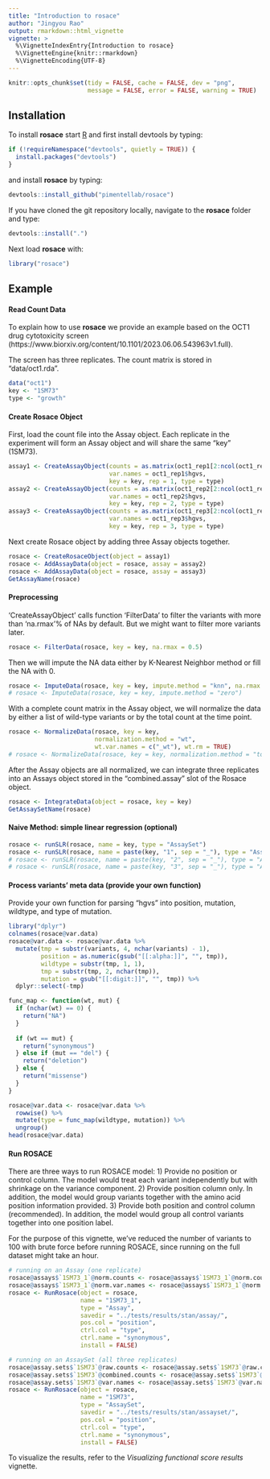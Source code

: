 ```yaml
---
title: "Introduction to rosace"
author: "Jingyou Rao"
output: rmarkdown::html_vignette
vignette: >
  %\VignetteIndexEntry{Introduction to rosace}
  %\VignetteEngine{knitr::rmarkdown}
  %\VignetteEncoding{UTF-8}
---
```


```r
knitr::opts_chunk$set(tidy = FALSE, cache = FALSE, dev = "png",
                      message = FALSE, error = FALSE, warning = TRUE)
```	

## Installation

To install __rosace__ start [R](https://www.r-project.org) and first install devtools by typing:

```r
if (!requireNamespace("devtools", quietly = TRUE)) {
  install.packages("devtools")
}
```

and install __rosace__ by typing:

```r
devtools::install_github("pimentellab/rosace")
```

If you have cloned the git repository locally, navigate to the __rosace__ folder and type:

```r
devtools::install(".") 
```

Next load __rosace__ with:

```r
library("rosace")
```

## Example

#### Read Count Data

To explain how to use __rosace__ we provide an example based on the OCT1 drug cytotoxicity screen (https://www.biorxiv.org/content/10.1101/2023.06.06.543963v1.full). 

The screen has three replicates. The count matrix is stored in "data/oct1.rda".

```r
data("oct1")
key <- "1SM73"
type <- "growth"
```

#### Create Rosace Object

First, load the count file into the Assay object. 
Each replicate in the experiment will form an Assay object and will share the same "key" (1SM73).

```r
assay1 <- CreateAssayObject(counts = as.matrix(oct1_rep1[2:ncol(oct1_rep1)]),
                            var.names = oct1_rep1$hgvs,
                            key = key, rep = 1, type = type)
assay2 <- CreateAssayObject(counts = as.matrix(oct1_rep2[2:ncol(oct1_rep2)]),
                            var.names = oct1_rep2$hgvs,
                            key = key, rep = 2, type = type)
assay3 <- CreateAssayObject(counts = as.matrix(oct1_rep3[2:ncol(oct1_rep3)]),
                            var.names = oct1_rep3$hgvs,
                            key = key, rep = 3, type = type)
```

Next create Rosace object by adding three Assay objects together.

```r
rosace <- CreateRosaceObject(object = assay1)
rosace <- AddAssayData(object = rosace, assay = assay2)
rosace <- AddAssayData(object = rosace, assay = assay3)
GetAssayName(rosace)
```

#### Preprocessing

'CreateAssayObject' calls function 'FilterData' to filter the variants with more than 'na.rmax'% of NAs by default. But we might want to filter more variants later.

```r
rosace <- FilterData(rosace, key = key, na.rmax = 0.5)
```

Then we will impute the NA data either by K-Nearest Neighbor method or fill the NA with 0. 

```r
rosace <- ImputeData(rosace, key = key, impute.method = "knn", na.rmax = 0.5)
# rosace <- ImputeData(rosace, key = key, impute.method = "zero")
```

With a complete count matrix in the Assay object, we will normalize the data by either a list of wild-type variants or by the total count at the time point.

```r
rosace <- NormalizeData(rosace, key = key,
                        normalization.method = "wt", 
                        wt.var.names = c("_wt"), wt.rm = TRUE)
# rosace <- NormalizeData(rosace, key = key, normalization.method = "total")
```

After the Assay objects are all normalized, we can integrate three replicates into an Assays object stored in the "combined.assay" slot of the Rosace object.

```r
rosace <- IntegrateData(object = rosace, key = key)
GetAssaySetName(rosace)
```

#### Naive Method: simple linear regression (optional)

```r
rosace <- runSLR(rosace, name = key, type = "AssaySet")
rosace <- runSLR(rosace, name = paste(key, "1", sep = "_"), type = "Assay")
# rosace <- runSLR(rosace, name = paste(key, "2", sep = "_"), type = "Assay")
# rosace <- runSLR(rosace, name = paste(key, "3", sep = "_"), type = "Assay")
```

#### Process variants' meta data (provide your own function)

Provide your own function for parsing "hgvs" into position, mutation, wildtype, and type of mutation.

```r
library("dplyr")
colnames(rosace@var.data)
rosace@var.data <- rosace@var.data %>%
  mutate(tmp = substr(variants, 4, nchar(variants) - 1),
         position = as.numeric(gsub("[[:alpha:]]", "", tmp)),
         wildtype = substr(tmp, 1, 1),
         tmp = substr(tmp, 2, nchar(tmp)),
         mutation = gsub("[[:digit:]]", "", tmp)) %>%
  dplyr::select(-tmp)

func_map <- function(wt, mut) {
  if (nchar(wt) == 0) {
    return("NA")
  }
  
  if (wt == mut) {
    return("synonymous")
  } else if (mut == "del") {
    return("deletion")
  } else {
    return("missense")
  }
}

rosace@var.data <- rosace@var.data %>%
  rowwise() %>%
  mutate(type = func_map(wildtype, mutation)) %>%
  ungroup()
head(rosace@var.data)
```

#### Run ROSACE

There are three ways to run ROSACE model:
1) Provide no position or control column. 
The model would treat each variant independently but with shrinkage on the variance component.
2) Provide position column only.
In addition, the model would group variants together with the amino acid position information provided.
3) Provide both position and control column (recommended).
In addition, the model would group all control variants together into one position label.

For the purpose of this vignette, we've reduced the number of variants to 100 with brute force before running ROSACE, since running on the full dataset might take an hour.

```r
# running on an Assay (one replicate)
rosace@assays$`1SM73_1`@norm.counts <- rosace@assays$`1SM73_1`@norm.counts[1:100, ]
rosace@assays$`1SM73_1`@norm.var.names <- rosace@assays$`1SM73_1`@norm.var.names[1:100]
rosace <- RunRosace(object = rosace,
                    name = "1SM73_1",
                    type = "Assay",
                    savedir = "../tests/results/stan/assay/", 
                    pos.col = "position", 
                    ctrl.col = "type",
                    ctrl.name = "synonymous",
                    install = FALSE)

# running on an AssaySet (all three replicates)
rosace@assay.sets$`1SM73`@raw.counts <- rosace@assay.sets$`1SM73`@raw.counts[1:100, ]
rosace@assay.sets$`1SM73`@combined.counts <- rosace@assay.sets$`1SM73`@combined.counts[1:100, ]
rosace@assay.sets$`1SM73`@var.names <- rosace@assay.sets$`1SM73`@var.names[1:100]
rosace <- RunRosace(object = rosace,
                    name = "1SM73",
                    type = "AssaySet",
                    savedir = "../tests/results/stan/assayset/",
                    pos.col = "position",
                    ctrl.col = "type", 
                    ctrl.name = "synonymous",
                    install = FALSE)
```


To visualize the results, refer to the *Visualizing functional score results* vignette.
